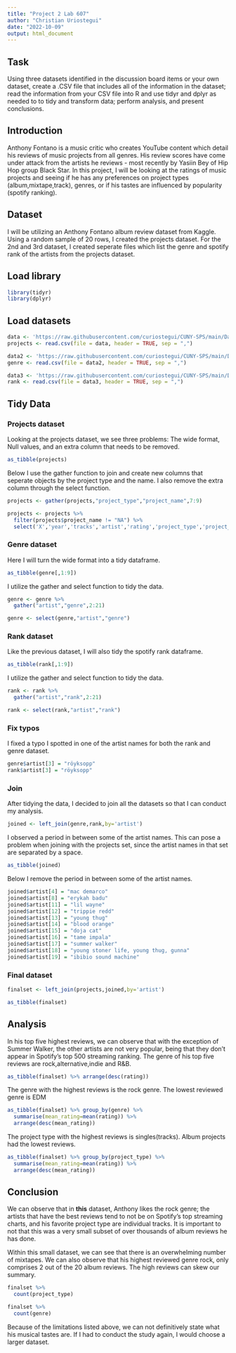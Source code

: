 ---
title: "Project 2 Lab 607"
author: "Christian Uriostegui"
date: "2022-10-09"
output: html_document
---

## Task

Using three datasets identified in the discussion board items or your own dataset, create a .CSV file that includes all of the information in the dataset; read the information from your CSV file into R and use tidyr and dplyr as needed to to tidy and transform data; perform analysis, and present conclusions.

## Introduction

Anthony Fontano is a music critic who creates YouTube content which detail his reviews of music projects from all genres. His review scores have come under attack from the artists he reviews - most recently by Yasiin Bey of Hip Hop group Black Star. In this project, I will be looking at the ratings of music projects and seeing if he has any preferences on project types (album,mixtape,track), genres, or if his tastes are influenced by popularity (spotify ranking).

## Dataset

I will be utilizing an Anthony Fontano album review dataset from Kaggle. Using a random sample of 20 rows, I created the projects dataset. For the 2nd and 3rd dataset, I created seperate files which list the genre and spotify rank of the artists from the projects dataset.

## Load library

```{r library, message = FALSE}
library(tidyr)
library(dplyr)
```

## Load datasets

```{r setup}
data <- 'https://raw.githubusercontent.com/curiostegui/CUNY-SPS/main/Data%20607/Project%202/sample_reviews.csv'
projects <- read.csv(file = data, header = TRUE, sep = ",")

data2 <- 'https://raw.githubusercontent.com/curiostegui/CUNY-SPS/main/Data%20607/Project%202/genre_artist.csv'
genre <- read.csv(file = data2, header = TRUE, sep = ",")

data3 <- 'https://raw.githubusercontent.com/curiostegui/CUNY-SPS/main/Data%20607/Project%202/rank_artists.csv'
rank <- read.csv(file = data3, header = TRUE, sep = ",")
```

## Tidy Data

### Projects dataset

Looking at the projects dataset, we see three problems: The wide format, Null values, and an extra column that needs to be removed. 
```{r}
as_tibble(projects)
```

Below I use the gather function to join and create new columns that seperate objects by the project type and the name. I also remove the extra column through the select function.

```{r}
projects <- gather(projects,"project_type","project_name",7:9)
```

```{r}
projects <- projects %>%
  filter(projects$project_name != "NA") %>%
  select('X','year','tracks','artist','rating','project_type','project_name')
```

### Genre dataset

Here I will turn the wide format into a tidy dataframe.

```{r}
as_tibble(genre[,1:9])
```

I utilize the gather and select function to tidy the data.

```{r}
genre <- genre %>%
  gather("artist","genre",2:21)
```

```{r}
genre <- select(genre,"artist","genre")
```

### Rank dataset


Like the previous dataset, I will also tidy the spotify rank dataframe.

```{r}
as_tibble(rank[,1:9])
```

I utilize the gather and select function to tidy the data.

```{r}
rank <- rank %>%
  gather("artist","rank",2:21)
```

```{r}
rank <- select(rank,"artist","rank")
```


### Fix typos

I fixed a typo I spotted in one of the artist names for both the rank and genre dataset.

```{r}
genre$artist[3] = "röyksopp"
rank$artist[3] = "röyksopp"
```



### Join

After tidying the data, I decided to join all the datasets so that I can conduct my analysis.

```{r}
joined <- left_join(genre,rank,by='artist')
```

I observed a period in between some of the artist names. This can pose a problem when joining with the projects set, since the artist names in that set are separated by a space.

```{r}
as_tibble(joined)
```

Below I remove the period in between some of the artist names.

```{r}
joined$artist[4] = "mac demarco"
joined$artist[8] = "erykah badu"
joined$artist[11] = "lil wayne"
joined$artist[12] = "trippie redd"
joined$artist[13] = "young thug"
joined$artist[14] = "blood orange"
joined$artist[15] = "doja cat"
joined$artist[16] = "tame impala"
joined$artist[17] = "summer walker"
joined$artist[18] = "young stoner life, young thug, gunna"
joined$artist[19] = "ibibio sound machine"
```

### Final dataset

```{r}
finalset <- left_join(projects,joined,by='artist')
```

```{r}
as_tibble(finalset)
```


## Analysis

In his top five highest reviews, we can observe that with the exception of Summer Walker, the other artists are not very popular, being that they don't appear in Spotify's top 500 streaming ranking. The genre of his top five reviews are rock,alternative,indie and R&B.

```{r}
as_tibble(finalset) %>% arrange(desc(rating))
```

The genre with the highest reviews is the rock genre. The lowest reviewed genre is EDM

```{r}
as_tibble(finalset) %>% group_by(genre) %>%
  summarise(mean_rating=mean(rating)) %>%
  arrange(desc(mean_rating))
```

The project type with the highest reviews is singles(tracks). Album projects had the lowest reviews.

```{r}
as_tibble(finalset) %>% group_by(project_type) %>%
  summarise(mean_rating=mean(rating)) %>%
  arrange(desc(mean_rating))
```

## Conclusion

We can observe that in **this** dataset, Anthony likes the rock genre; the artists that have the best reviews tend to not be on Spotify's top streaming charts, and his favorite project type are individual tracks. It is important to not that this was a very small subset of over thousands of album reviews he has done. 

Within this small dataset, we can see that there is an overwhelming number of mixtapes. We can also observe that his highest reviewed genre rock, only comprises 2 out of the 20 album reviews. The high reviews can skew our summary.


```{r}
finalset %>%
  count(project_type) 
```

```{r}
finalset %>%
  count(genre)
```

Because of the limitations listed above, we can not definitively state what his musical tastes are. If I had to conduct the study again, I would choose a larger dataset.

